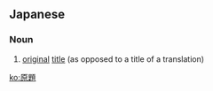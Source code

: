 ==Japanese==
{{ja-kanjitab|げん|だい|yomi=on}}

===Noun===
{{ja-noun|げんだい}}

# [[original]] [[title]] (as opposed to a title of a translation)

[[ko:原題]]
